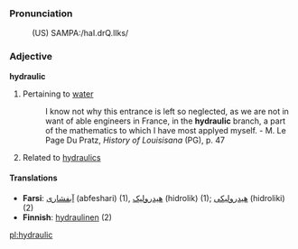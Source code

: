===Pronunciation===
:(US) SAMPA:/haI.drQ.lIks/

===Adjective===
'''hydraulic'''
# Pertaining to [[water]]
#:I know not why this entrance is left so neglected, as we are not in want of able engineers in France, in the '''hydraulic''' branch, a part of the mathematics to which I have most applyed myself. - M. Le Page Du Pratz, ''History of Louisisana'' (PG), p. 47
#Related to [[hydraulics]]

====Translations====
*'''Farsi''': [[آبفشاری]] (abfeshari) (1), [[هیدرولیک]] (hidrolik) (1); [[هیدرولیکی]] (hidroliki) (2)
*'''Finnish''': [[hydraulinen]] (2)

[[pl:hydraulic]]